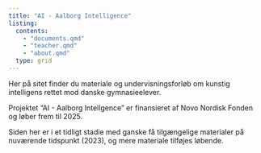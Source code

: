 ```yaml
---
title: "AI - Aalborg Intelligence"
listing:
  contents:
    - "documents.qmd"
    - "teacher.qmd"
    - "about.qmd"
  type: grid
---
```


Her på sitet finder du materiale og undervisningsforløb om kunstig intelligens rettet mod danske gymnasieelever.

Projektet "AI - Aalborg Intellgence" er finansieret af Novo Nordisk Fonden og løber frem til 2025.

Siden her er i et tidligt stadie med ganske få tilgængelige materialer på nuværende tidspunkt (2023), og mere materiale tilføjes løbende.

